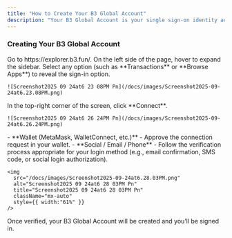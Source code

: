 ```yaml
---
title: "How to Create Your B3 Global Account"
description: "Your B3 Global Account is your single sign-on identity across all B3 products. You can create it using an EVM wallet, email, phone, or social login."
---
```


### Creating Your B3 Global Account

<Steps>
  <Step title="Visit the Explorer">
    Go to https://explorer.b3.fun/.
  </Step>
  <Step title="Open the Sidebar">
    On the left side of the page, hover to expand the sidebar. Select any option (such as **Transactions** or **Browse Apps**) to reveal the sign-in option.

    ![Screenshot2025 09 24at6 23 08PM Pn](/docs/images/Screenshot2025-09-24at6.23.08PM.png)
  </Step>
  <Step title="Connect Your Account">
    In the top-right corner of the screen, click **Connect**.

    ![Screenshot2025 09 24at6 26 24PM Pn](/docs/images/Screenshot2025-09-24at6.26.24PM.png)
  </Step>
  <Step title="Choose a Login Method">
    - **Wallet (MetaMask, WalletConnect, etc.)** - Approve the connection request in your wallet.
    - **Social / Email / Phone** - Follow the verification process appropriate for your login method (e.g., email confirmation, SMS code, or social login authorization).

    <img
      src="/docs/images/Screenshot2025-09-24at6.28.03PM.png"
      alt="Screenshot2025 09 24at6 28 03PM Pn"
      title="Screenshot2025 09 24at6 28 03PM Pn"
      className="mx-auto"
      style={{ width:"61%" }}
    />
  </Step>
</Steps>

Once verified, your B3 Global Account will be created and you’ll be signed in.